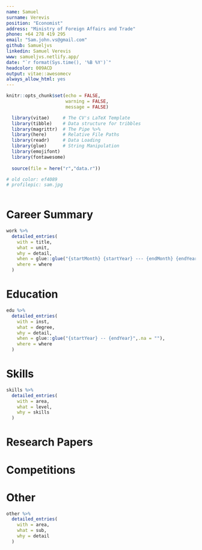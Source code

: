 ```yaml
---
name: Samuel
surname: Verevis
position: "Economist"
address: "Ministry of Foreign Affairs and Trade"
phone: +64 278 419 295
email: "Sam.john.vs@gmail.com"
github: Samueljvs
linkedin: Samuel Verevis
www: samueljvs.netlify.app/
date: "`r format(Sys.time(), '%B %Y')`"
headcolor: 009ACD 
output: vitae::awesomecv
always_allow_html: yes
---
```


```r
knitr::opts_chunk$set(echo = FALSE,
                      warning = FALSE,
                      message = FALSE)

  library(vitae)     # The CV's LaTeX Template
  library(tibble)    # Data structure for tribbles
  library(magrittr)  # The Pipe %>%
  library(here)      # Relative File Paths
  library(readr)     # Data Loading
  library(glue)      # String Manipulation
  library(emojifont)
  library(fontawesome)
  
  source(file = here("r","data.r"))

# old color: ef4089
# profilepic: sam.jpg
  
```

# Career Summary

```r
work %>%
  detailed_entries(
    with = title,
    what = unit,
    why = detail,
    when = glue::glue("{startMonth} {startYear} --- {endMonth} {endYear}",.na = ""),
    where = where
  )
```

# Education

```r
edu %>%
  detailed_entries(
    with = inst,
    what = degree,
    why = detail,
    when = glue::glue("{startYear} -- {endYear}",.na = ""),
    where = where
  )
```

# Skills

```r
skills %>%
  detailed_entries(
    with = area,
    what = level,
    why = skills
  )
```

<!-- # Notable Projects -->

<!-- ```{r PROJECTS} -->
<!-- projects %>% -->
<!--   detailed_entries( -->
<!--     with = area, -->
<!--     what = sub, -->
<!--     why = detail -->
<!--   ) -->
<!-- ``` -->
 
# Research Papers

\descriptionstyle{
 S. Verevis, M. Ungor, 2020. `What Has New Zealand Gained from the FTA with China?: A Counterfactual Analysis'} \hspace*{\fill}[\faLink](https://onlinelibrary.wiley.com/doi/epdf/10.1111/sjpe.12260)

\descriptionstyle{ 
S. Verevis, T. Maloney, 2020. 'Estimating the Ministry of Social Development Gender Pay Gap (Internal)'}

\descriptionstyle{
MFAT Working Paper, February 2022. 'Inclusive and productive characteristics of New Zealands goods export firms'}\hspace*{\fill}[\faDownload](https://www.mfat.govt.nz/assets/Trade-General/Trade-stats-and-economic-research/Inclusive-and-productive-characteristics-of-New-Zealand-goods-exporting-firms-MFAT-Working-Paper.pdf)

\descriptionstyle{
MFAT Working Paper, May 2021. 'The Productive, Sustainable  and Inclusive Trade Channels Framework'}\hspace*{\fill}[\faDownload](https://www.mfat.govt.nz/assets/Trade-General/Trade-stats-and-economic-research/Productive-Sustainable-and-Inclusive-Trade-Channels-Framework.pdf)


\descriptionstyle{
MFAT Working Paper, July 2020. 'Industry Exposure to Trade - The Trade Opportunities and Risk Model'}\hspace*{\fill}[\faDownload](https://www.mfat.govt.nz/assets/Trade-General/Trade-stats-and-economic-research/STORM-Analysis-Unclassified-Version.pdf)

\descriptionstyle{
People’s Choice Poster Prize - 2018 NZAE conference}\hspace*{\fill}[\faLink](https://www.nzae.org.nz/prizes/peoples-choice-poster-prize/)

# Competitions

\descriptionstyle{
*Exploring UK's fatal Traffic Accidents* - 1st Place}  \hspace*{\fill}[\faLink](https://app.datacamp.com/workspace/w/39b1c5ff-f516-4e84-af83-04d8ea361642)

\descriptionstyle{
*Why staff are leaving and why you should care* - 1st Place}  \hspace*{\fill}[\faLink](https://app.datacamp.com/workspace/w/acce6834-78ac-4e3c-9f36-a37b6da20ffe)

\descriptionstyle{
*Neither Too much nor too little but just right. A protfolio assessment on the Goldie-locks of Bitcoin* - 2nd Place} \hspace*{\fill}[\faLink](https://app.datacamp.com/workspace/w/b4d8a09a-db18-40e4-9d74-f0b15ad38934)

\descriptionstyle{
*Hakuna Moscato. It means drink wine - A targeted approach to regional wine promotions* - 2nd Place} \hspace*{\fill}[\faLink](https://app.datacamp.com/workspace/w/9fe41f5d-25aa-44cf-9046-11c7aba12587)


# Other

```r

other %>%
  detailed_entries(
    with = area,
    what = sub,
    why = detail
  )
```

\vspace{12pt}

\descriptionstyle{
References available upon request}






